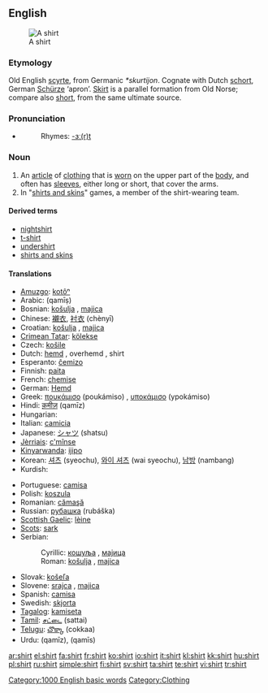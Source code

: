 {{wikipedia}}
==English==
[[Image:Shirt.jpg|thumb|A shirt]]

===Etymology===
Old English [[scyrte]], from Germanic ''*skurtijon''.  Cognate with Dutch [[schort]], German [[Schürze]] ‘apron’.  [[skirt|Skirt]] is a parallel formation from Old Norse; compare also [[short]], from the same ultimate source.

===Pronunciation===
* {{audio|en-us-shirt.ogg|Audio (US)}}
*: Rhymes: [[Rhymes:English:-ɜː(r)t|-ɜː(r)t]]

===Noun===
{{en-noun}}

# An [[article]] of [[clothing]] that is [[wear|worn]] on the upper part of the [[body]], and often has [[sleeve]]s, either long or short, that cover the arms.
# In "[[shirts and skins]]" games, a member of the shirt-wearing team.

====Derived terms====
* [[nightshirt]]
* [[t-shirt]]
* [[undershirt]]
* [[shirts and skins]]

====Translations====
{{trans-top|article of clothing}}
* [[Amuzgo]]: [[kotôⁿ]]
* Arabic: {{ARchar|[[قميص]]}} (qamīṣ) {{m}}
* Bosnian: [[košulja#Bosnian|košulja]] {{f}}, [[majica#Bosnian|majica]] {{f}}
* Chinese: [[襯衣]], [[衬衣]] (chènyī)
* Croatian: [[košulja#Croatian|košulja]] {{f}}, [[majica#Croatian|majica]] {{f}}
* [[Crimean Tatar]]: [[kölekse]]
* Czech: [[košile]] {{f}}
* Dutch: [[hemd]] {{n}}, overhemd {{n}}, shirt
* Esperanto: [[ĉemizo]]
* Finnish: [[paita]]
* French: [[chemise]] {{f}}
* German: [[Hemd]] {{n}}
* Greek: [[πουκάμισο]] (poukámiso) {{n}}, [[υποκάμισο]] (ypokámiso) {{n}}
* Hindi: [[क़मीज़]] (qamīz) {{f}}
* Hungarian: {{t|hu|ing}}
* Italian: [[camicia]] {{f}}
* Japanese: [[シャツ]] (shatsu)
* [[Jèrriais]]: [[c'mînse]] {{f}}
* [[Kinyarwanda]]: [[ijipo]]
* Korean: [[셔츠]] (syeochu), [[와이 셔츠]] (wai syeochu), [[남방]] (nambang)
* Kurdish: {{KUchar|[[کراس]]}}
{{trans-mid}}
* Portuguese: [[camisa]] {{f}}
* Polish: [[koszula]] {{f}}
* Romanian: [[cămaşă]] {{f}}
* Russian: [[рубашка]] (rubáška) {{f}}
* [[Scottish Gaelic]]: [[lèine]] {{f}}
* [[Scots]]: [[sark]]
* Serbian:
*: Cyrillic: [[кошуља#Serbian|кошуља]] {{f}}, [[мајица#Serbian|мајица]] {{f}}
*: Roman: [[košulja#Serbian|košulja]] {{f}}, [[majica#Serbian|majica]] {{f}}
* Slovak: [[košeľa]] {{f}}
* Slovene: [[srajca]] {{f}}, [[majica]] {{f}}
* Spanish: [[camisa]] {{f}}
* Swedish: [[skjorta]] {{c}}
* [[Tagalog]]: [[kamiseta]]
* [[Tamil]]: [[சட்டை]] (sattai)
* [[Telugu]]: [[చొక్కా]] (cokkaa)
* Urdu: {{URchar|[[قمیض]]}} (qamīz), {{URchar|[[قمیص]]}} (qamīs)
{{trans-bottom}}

[[Category:1000 English basic words]]
[[Category:Clothing]]

[[ar:shirt]]
[[el:shirt]]
[[fa:shirt]]
[[fr:shirt]]
[[ko:shirt]]
[[io:shirt]]
[[it:shirt]]
[[kl:shirt]]
[[kk:shirt]]
[[hu:shirt]]
[[pl:shirt]]
[[ru:shirt]]
[[simple:shirt]]
[[fi:shirt]]
[[sv:shirt]]
[[ta:shirt]]
[[te:shirt]]
[[vi:shirt]]
[[tr:shirt]]